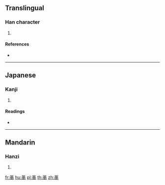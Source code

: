 {{character info/new}}
==Translingual==

===Han character===
{{Han char|rn=140|rad=艸|as=11|sn=17|four=|canj=TYCB,XTYCB}}

# {{defn|Han|sort=艸11}}

====References====
* {{Han ref|kx=1054.020|dkj=31780|dj=1516.250|hdz=53283.140|uh=8510|ud=34064}}

----

==Japanese==

===Kanji===
{{ja-kanji|grade=|rs=艸11}}

# {{defn|lang=ja|sort=艸11}}

====Readings====
* {{ja-readings|on=[[てき]] (teki)|kun=[[おぎ]] (ogi)|nanori=}}

----

==Mandarin==

===Hanzi===
{{cmn-hanzi|pin=[[dí]] ([[di2]])|wg=ti<sup>2</sup>}}

# {{defn|lang=cmn|sort=艸11}}

[[fr:蔐]]
[[hu:蔐]]
[[pl:蔐]]
[[th:蔐]]
[[zh:蔐]]